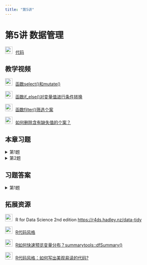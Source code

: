 ```yaml
---
title: "第5讲"
---
```

# 第5讲 数据管理

<img src="img/teacher.png" alt="讲义" style="width: 24px; height: 24px;margin-right: 10px">[代码](https://lizongzhang.github.io/r24/script5.html){target="_blank"}

## 教学视频

<img src="img/video.png" alt="讲义" style="width: 24px; height: 24px;margin-right: 10px">[函数select()和mutate()](https://www.bilibili.com/video/BV1XZ4y127rc/){target="_blank"}


<img src="img/video.png" alt="讲义" style="width: 24px; height: 24px;margin-right: 10px">[函数if_else()对变量值进行条件转换](https://www.bilibili.com/video/BV1D94y1d7wT/){target="_blank"}

<img src="img/video.png" alt="讲义" style="width: 24px; height: 24px;margin-right: 10px">[函数filter()筛选个案](https://www.bilibili.com/video/BV1rY4y1e7oY/){target="_blank"}

<img src="img/video.png" alt="讲义" style="width: 24px; height: 24px;margin-right: 10px">[如何删除含有缺失值的个案？](https://www.bilibili.com/video/BV1pG41177Bi/){target="_blank"}

## 本章习题

<details>
  <summary>第1题</summary>

第1题：数据 ggplot2::mpg

提示：加载包tidyverse，运行data(mpg), 即可调用数据框mpg。

1.1  用select()函数从mpg提取5个变量⽣成新的数据框。

1.2  用mutate()函数在数据框中追加新的变量，将油耗变量cty和hwy（miles
    per gallon）转换成转公里/升(kilometers per liter)的油耗指标。

1.3  任选mpg中的某个变量，用if_else()函数对该变量的数值进⾏条件转换。

1.4  设置三个筛选条件，用filter()函数从mpg筛选出满足条件的个案, 保存到新的数据框。

提交R script代码。
</details>

<details>
  <summary>第2题</summary>

习题2 :数据nycflights13::flights

提示：加载包nycflights13，运行data(flights), 即可调用数据框flights。

2.1 根据distance(单位：英里)的数值，将航班分为短途、中途和长途三个类别。创建新变量distance_group,其值为"short", "medium", "long"。统计每个类别的航班数量。

- 短途飞行（Short-haul flight）：飞行距离少于500英里的航班。

- 中途飞行（Medium-haul flight）：飞行距离在500到1,550英里之间的航班。

- 长途飞行（Long-haul flight）：飞行距离超过1,550英里的航班

2.2 如果你想尽可能避免延误，你应该选择哪个时间段起飞的航班？

2.3 哪个航空公司(carrier)的平均延误时间最长？
</details>



## 习题答案

<details>
  <summary>第1题</summary>

第1题

```r
#| echo: true
#| messsage: false
library(tidyverse)
library(gt)

```


1.1  用select()函数从mpg提取5个变量⽣成新的数据框。

```r
#library(gt)
data(mpg)

mpg %>% 
  select(manufacturer:cyl) %>% 
  head() #查看前6行

mpg %>% 
  select(1:5) %>% 
  head()

mpg %>% 
  select(4,5,7:9) %>% 
  head()

mpg %>% 
  select(year,cyl,drv:hwy) %>% 
  head()

```

1.2 用mutate()函数在数据框中追加新的变量，将油耗变量cty和hwy（miles
    per gallon）转换成转公里/升(kilometers per liter)的油耗指标。(1 miles per gallon = 0.425 kilometers per liter)

```r
mpgnew <- mpg %>% mutate(cty.kpl = 0.425*cty, 
               hwy.kpl = 0.425*hwy)

head(mpgnew) %>% gt()

mpg$hwy.kpl <- 0.425*mpg$hwy
mpg$cty.kpl <- 0.425*mpg$cty

head(mpg) %>% gt()

```


1.3  任选mpg中的某个变量，用if_else()函数对该变量的数值进⾏条件转换。

```r
mpgnew <- mpg %>% 
  mutate(transmission = 
           if_else(substring(trans, 1,4) == "auto", 
                   "auto","manual"))

head(mpgnew) %>% gt()

#二值转换 if_else

mpg$transmission <- if_else(
  substring(mpg$trans, 1,4) == "auto", 
  "auto","manual") 

#多值转换 case_when
mpg$drive <- case_when(
  mpg$drv == "f" ~ "front-wheel",
  mpg$drv == "r" ~ "rear-wheel",
  mpg$drv == "4" ~ "four-wheel")


head(mpg) %>% gt()
```

1.4  设置三个筛选条件，用filter()函数从mpg筛选个案⽣成新的数据框。

```r

# the & operator is used to combine two conditions, where both conditions must be true for a row to be included in the filtered data frame.

mpg %>% 
  filter(class == "suv" & 
           cyl == 8 & 
          year == 2008) %>%
  head() %>%
  gt()


mpg %>% 
  filter(substr(trans, 1, 4) == "auto" & 
        class %in% c("compact", "subcompact") &
          !fl %in% c("c" ,"d" ,"e")) %>%
  head() %>%
  gt()


# the | operator combines the two conditions, where only one of the conditions needs to be true for a row to be included in the filtered data frame.

mpg %>% 
  filter(class == "suv" | 
           cyl == 8 |
          year == 2008)  %>% 
  head() %>% 
  gt()

```

</details>


## 拓展资源 


<img src="img/link.png" style="width: 24px; height: 24px;margin-right: 10px">R for Data Science 2nd edition <https://r4ds.hadley.nz/data-tidy>

<img src="img/link.png" style="width: 24px; height: 24px;margin-right: 10px">[R代码风格](https://lizongzhang.github.io/r24/style.html){target="_blank"}

<img src="img/video.png" alt="讲义" style="width: 24px; height: 24px;margin-right: 10px">[R如何快速预览变量分布？summarytools::dfSummary()](https://www.bilibili.com/video/BV1yj411t71t/){target="_blank"}


<img src="img/video.png" alt="讲义" style="width: 24px; height: 24px;margin-right: 10px">[R代码风格：如何写出美观易读的代码?](https://www.bilibili.com/video/BV1KM4m197E5/){target="_blank"}





